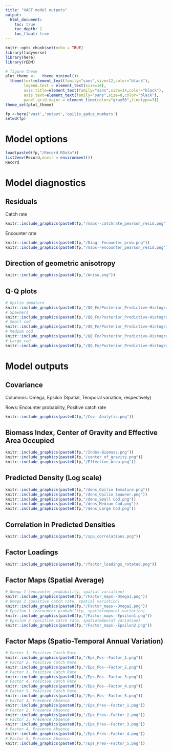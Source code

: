 ```yaml
---
title: "VAST model outputs"
output: 
  html_document:
    toc: true
    toc_depth: 2
    toc_float: true
---
```


```r
knitr::opts_chunk$set(echo = TRUE)
library(tidyverse)
library(here)
library(rEDM)

# figure theme
plot_theme <-   theme_minimal()+
  theme(text=element_text(family="sans",size=12,color="black"),
        legend.text = element_text(size=14),
        axis.title=element_text(family="sans",size=14,color="black"),
        axis.text=element_text(family="sans",size=8,color="black"),
        panel.grid.major = element_line(color="gray50",linetype=3))
theme_set(plot_theme)
```

```r
fp <-here('vast','output','opilio_gadus_numbers')
setwd(fp)
```

# Model options
```r
load(paste0(fp,"/Record.RData"))
list2env(Record,envir = environment())
Record
```


# Model diagnostics

## Residuals

Catch rate

```r
knitr::include_graphics(paste0(fp,"/maps--catchrate_pearson_resid.png"))
```

Encounter rate

```r
knitr::include_graphics(paste0(fp,"/Diag--Encounter_prob.png"))
knitr::include_graphics(paste0(fp,"/maps--encounter_pearson_resid.png"))
```

## Direction of geometric anisotropy

```r
knitr::include_graphics(paste0(fp,"/Aniso.png"))
```

## Q-Q plots

```r
# Opilio immature
knitr::include_graphics(paste0(fp,"/QQ_Fn/Posterior_Predictive-Histogram-1.jpg"))
# Spawners
knitr::include_graphics(paste0(fp,"/QQ_Fn/Posterior_Predictive-Histogram-2.jpg"))
# Small cod
knitr::include_graphics(paste0(fp,"/QQ_Fn/Posterior_Predictive-Histogram-3.jpg"))
# Medium cod
knitr::include_graphics(paste0(fp,"/QQ_Fn/Posterior_Predictive-Histogram-4.jpg"))
# Large cod
knitr::include_graphics(paste0(fp,"/QQ_Fn/Posterior_Predictive-Histogram-5.jpg"))
```

# Model outputs

## Covariance

Columnns: Omega, Epsilon (Spatial, Temporal variation, respectively)

Rows: Encounter probability, Positive catch rate

```r
knitr::include_graphics(paste0(fp,"/Cov--Analytic.png"))
```

## Biomass Index, Center of Gravity and Effective Area Occupied

```r
knitr::include_graphics(paste0(fp,"/Index-Biomass.png"))
knitr::include_graphics(paste0(fp,"/center_of_gravity.png"))
knitr::include_graphics(paste0(fp,"/Effective_Area.png"))
```

## Predicted Density (Log scale)

```r
knitr::include_graphics(paste0(fp,"/dens_Opilio Immature.png"))
knitr::include_graphics(paste0(fp,"/dens_Opilio Spawner.png"))
knitr::include_graphics(paste0(fp,"/dens_Small Cod.png"))
knitr::include_graphics(paste0(fp,"/dens_Medium Cod.png"))
knitr::include_graphics(paste0(fp,"/dens_Large Cod.png"))
```

## Correlation in Predicted Densities

```r
knitr::include_graphics(paste0(fp,"/spp_correlations.png"))
```

## Factor Loadings

```r
knitr::include_graphics(paste0(fp,"/factor_loadings_rotated.png"))
```

## Factor Maps (Spatial Average)

```r

# Omega 1 (encounter probability, spatial variation)
knitr::include_graphics(paste0(fp,"/Factor_maps--Omega1.png"))
# Omega 2 (positive catch rate, spatial variation)
knitr::include_graphics(paste0(fp,"/Factor_maps--Omega2.png"))
# Epsilon 1 (encounter probability, spatiotemporal variation)
knitr::include_graphics(paste0(fp,"/Factor_maps--Epsilon1.png"))
# Epsilon 2 (positive catch rate, spatiotemporal variation)
knitr::include_graphics(paste0(fp,"/Factor_maps--Epsilon2.png"))
```


## Factor Maps (Spatio-Temporal Annual Variation)
```r
# Factor 1, Positive Catch Rate
knitr::include_graphics(paste0(fp,"/Eps_Pos--Factor_1.png"))
# Factor 2, Positive Catch Rate
knitr::include_graphics(paste0(fp,"/Eps_Pos--Factor_2.png"))
# Factor 3, Positive Catch Rate
knitr::include_graphics(paste0(fp,"/Eps_Pos--Factor_3.png"))
# Factor 4, Positive Catch Rate
knitr::include_graphics(paste0(fp,"/Eps_Pos--Factor_4.png"))
# Factor 5, Positive Catch Rate
knitr::include_graphics(paste0(fp,"/Eps_Pos--Factor_5.png"))
# Factor 1, Presence Absence
knitr::include_graphics(paste0(fp,"/Eps_Pres--Factor_1.png"))
# Factor 2, Presence Absence
knitr::include_graphics(paste0(fp,"/Eps_Pres--Factor_2.png"))
# Factor 3, Presence Absence
knitr::include_graphics(paste0(fp,"/Eps_Pres--Factor_3.png"))
# Factor 4, Presence Absence
knitr::include_graphics(paste0(fp,"/Eps_Pres--Factor_4.png"))
# Factor 5, Presence Absence
knitr::include_graphics(paste0(fp,"/Eps_Pres--Factor_5.png"))
```



